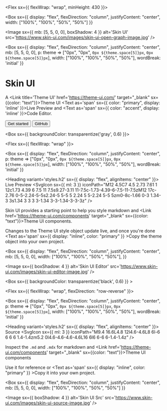 

<Box>
  <Container>

  <Flex sx={{ flexWrap: "wrap", minHeight: 430 }}>

  <Box 
    sx={{ 
      display: "flex",
      flexDirection: "column",
      justifyContent: "center",
      width: ["100%", "100%", "50%", "50%"] 
    }}
  >
  
  <Image sx={{ mb: [5, 5, 0, 0], boxShadow: 4 }} alt='Skin UI' src='https://www.skin-ui.com/images/skin-ui-open-graph-image.jpg' />
  
  </Box>

  <Box
    sx={{
      display: "flex",
      flexDirection: "column",
      justifyContent: "center",
      mb: [5, 5, 0, 0],
      p: theme => ["0px", "0px", `0px ${theme.space[5]}px`, `0px ${theme.space[5]}px`],
      width: ["100%", "100%", "50%", "50%"],
      wordBreak: 'initial'
    }}
  >

  # Skin UI 

  A <Link title='Theme UI' href='https://theme-ui.com/' target="_blank" sx={{color: "text"}}>Theme UI</Link> <Text as='span' sx={{ color: "primary", display: 'inline' }}>Live Preview</Text> and <Text as='span' sx={{ color: "accent", display: 'inline' }}>Code Editor.</Text>

  <Flex>

  <Link  sx={{ mr:3 }} href="/editor">
    <Button title='Get Started' tabIndex={-1} variant='secondary'>Get started</Button>
  </Link>

  <Link title='GitHub Repo' href="https://github.com/PaulieScanlon/skin-ui" target="_blank">
    <Button tabIndex={-1} variant='ghost'>GitHub</Button>
  </Link>

  </Flex>

  </Box>

  </Flex>

  </Container>
</Box>

<Box sx={{ backgroundColor: transparentize('gray', 0.6) }}>

  <Container>

  <Flex sx={{ flexWrap: "wrap" }}>

  <Box 
    sx={{ 
      display: "flex",
      flexDirection: "column",
      justifyContent: "center",
      p: theme => ["0px", "0px", `0px ${theme.space[5]}px`, `0px ${theme.space[5]}px`],
      width: ["100%", "100%", "50%", "50%"],
      wordBreak: 'initial' 
    }}
  >

  <Heading variant='styles.h2' sx={{ display: "flex", alignItems: "center" }}>
    Live Preview
    <SvgIcon sx={{ ml: 3 }} iconPath="M12 4.5C7 4.5 2.73 7.61 1 12c1.73 4.39 6 7.5 11 7.5s9.27-3.11 11-7.5c-1.73-4.39-6-7.5-11-7.5zM12 17c-2.76 0-5-2.24-5-5s2.24-5 5-5 5 2.24 5 5-2.24 5-5 5zm0-8c-1.66 0-3 1.34-3 3s1.34 3 3 3 3-1.34 3-3-1.34-3-3-3z" />
  </Heading>

  Skin UI provides a starting point to help you style markdown and <Link href='https://theme-ui.com/components' target="_blank" sx={{color: "text"}}>Theme UI components</Link>.

  Changes to the Theme UI style object update live, and once you're done <Text as='span' sx={{ display: "inline", color: "primary" }} >Copy</Text> the theme object into your own project. 
  
  </Box>

  <Box
    sx={{
      display: "flex",
      flexDirection: "column",
      justifyContent: "center",
      mb: [5, 5, 0, 0],
      width: ["100%", "100%", "50%", "50%"],
    }}
  >

  <Image sx={{ boxShadow: 4 }} alt='Skin UI Editor' src='https://www.skin-ui.com/images/skin-ui-editor-image.jpg' />

  </Box>

  </Flex>


  </Container>

</Box>

<Box sx={{ backgroundColor: transparentize('black', 0.6) }} >
  <Container>

  <Flex sx={{ flexWrap: "wrap", flexDirection: "row-reverse" }}>

  <Box
    sx={{
      display: "flex",
      flexDirection: "column",
      justifyContent: "center",
      p: theme => ["0px", "0px", `0px ${theme.space[5]}px`, `0px ${theme.space[5]}px`],
      width: ["100%", "100%", "50%", "50%"],
      wordBreak: 'initial'
    }}
  >

  <Heading variant='styles.h2' sx={{ display: "flex", alignItems: "center" }}>
    Source
    <SvgIcon sx={{ ml: 3 }} iconPath="M9.4 16.6L4.8 12l4.6-4.6L8 6l-6 6 6 6 1.4-1.4zm5.2 0l4.6-4.6-4.6-4.6L16 6l6 6-6 6-1.4-1.4z" />
  </Heading>

  Inspect the `.md` and `.mdx` for markdown and <Link href='https://theme-ui.com/components' target="_blank" sx={{color: "text"}}>Theme UI components</Link>
  
  Use it for reference or <Text as='span' sx={{ display: "inline", color: "primary" }} >Copy</Text> it into your own project.

  </Box>

  <Box 
    sx={{ 
      display: "flex",
      flexDirection: "column",
      justifyContent: "center",
       mb: [5, 5, 0, 0],
      width: ["100%", "100%", "50%", "50%"] 
    }}
  >
  
  <Image sx={{ boxShadow: 4 }} alt='Skin UI Src' src='https://www.skin-ui.com/images/skin-ui-source-image.jpg' />
  
  </Box>

  </Flex>

  </Container>
</Box>
